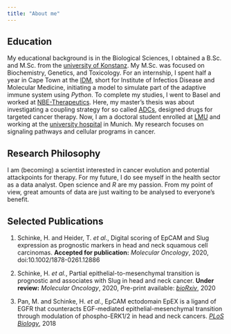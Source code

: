 ```yaml
---
title: "About me"
---
```


## Education

My educational background is in the Biological Sciences, I obtained a B.Sc. and M.Sc. from the [university of Konstanz](https://www.uni-konstanz.de/en/). My M.Sc. was focused on Biochemistry, Genetics, and Toxicology. For an internship, I spent half a year in Cape Town at the [IDM](http://www.idm.uct.ac.za/), short for Institute of Infectios Disease and Molecular Medicine, initiating a model to simulate part of the adaptive immune system using *Python*. To complete my studies, I went to Basel and worked at [NBE-Therapeutics](https://www.nbe-therapeutics.com/). Here, my master's thesis was about investigating a coupling strategy for so called [ADCs](https://en.wikipedia.org/wiki/Antibody-drug_conjugate), designed drugs for targeted cancer therapy. Now, I am a doctoral student enrolled at [LMU](https://www.uni-muenchen.de/index.html) and working at the [university hospital](https://www.lmu-klinikum.de/) in Munich. My research focuses on signaling pathways and cellular programs in cancer. 

## Research Philosophy

I am (becoming) a scientist interested in cancer evolution and potential attackpoints for therapy. For my future, I do see myself in the health sector as a data analyst. Open science and *R* are my passion. From my point of view, great amounts of data are just waiting to be analysed to everyone's benefit.

## Selected Publications


1. Schinke, H. and Heider, T. *et al*., Digital scoring of EpCAM and Slug expression as prognostic markers in head and neck squamous cell carcinomas. **Accepted for publication:** *Molecular Oncology*, 2020, doi:10.1002/1878-0261.12886

2. Schinke, H. *et al.*, Partial epithelial-to-mesenchymal transition is prognostic and associates with Slug in head and neck cancer. **Under review:** *Molecular Oncology*, 2020, Pre-print available: [*bioRxiv*](https://www.biorxiv.org/content/10.1101/2020.10.20.346692v1), 2020

3. Pan, M. and Schinke, H. *et al.*, EpCAM ectodomain EpEX is a ligand of EGFR that
counteracts EGF-mediated epithelial-mesenchymal transition through modulation of
phospho-ERK1/2 in head and neck cancers. [*PLoS Biology*](https://journals.plos.org/plosbiology/article?id=10.1371/journal.pbio.2006624), 2018